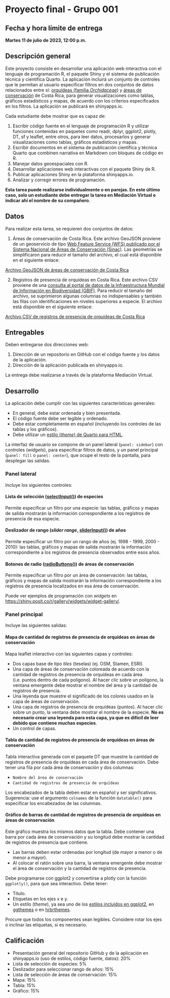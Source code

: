 # Proyecto final - Grupo 001 {.unnumbered}

## Fecha y hora límite de entrega {.unnumbered}
**Martes 11 de julio de 2023, 12:00 p.m.**  

## Descripción general
Este proyecto consiste en desarrollar una aplicación web interactiva con el lenguaje de programación R, el paquete Shiny y el sistema de publicación técnica y científica Quarto. La aplicación incluirá un conjunto de controles que le permitan al usuario especificar filtros en dos conjuntos de datos relacionados entre sí: [orquídeas (familia *Orchidaceae*)](https://es.wikipedia.org/wiki/Orchidaceae) y [áreas de conservación](https://www.sinac.go.cr/ES/ac/Paginas/default.aspx) de Costa Rica, para generar visualizaciones como tablas, gráficos estadísticos y mapas, de acuerdo con los criterios especificados en los filtros. La aplicación se publicará en shinyapps.io.

Cada estudiante debe mostrar que es capaz de:

1. Escribir código fuente en el lenguaje de programación R y utilizar funciones contenidas en paquetes como readr, dplyr, ggplot2, plotly, DT, sf y leaflet, entre otros, para leer datos, procesarlos y generar visualizaciones como tablas, gráficos estadísticos y mapas.
2. Escribir documentos en el sistema de publicación científica y técnica Quarto que combinen narrativa en Markdown con bloques de código en R.
3. Manejar datos geoespaciales con R.
4. Desarrollar aplicaciones web interactivas con el paquete Shiny de R.
5. Publicar aplicaciones Shiny en la plataforma shinyapps.io.
6. Analizar y corregir errores de programación.

**Esta tarea puede realizarse individualmente o en parejas. En este último caso, solo un estudiante debe entregar la tarea en Mediación Virtual e indicar ahí el nombre de su compañero**.

## Datos
Para realizar esta tarea, se requieren dos conjuntos de datos:

1. Áreas de conservación de Costa Rica. Este archivo GeoJSON proviene de un geoservicio de tipo [Web Feature Service (WFS) publicado por el Sistema Nacional de Áreas de Conservación (Sinac)](https://www.snitcr.go.cr/ico_servicios_ogc_info?k=bm9kbzo6NDA=&nombre=SINAC). Las geometrías se simplificaron para reducir el tamaño del archivo, el cual está disponible en el siguiente enlace:

[Archivo GeoJSON de áreas de conservación de Costa Rica](https://github.com/gf0604-procesamientodatosgeograficos/2023-i/blob/main/datos/sinac/areas_conservacion_simp_10m.geojson)

2. Registros de presencia de orquídeas en Costa Rica. Este archivo CSV proviene de una [consulta al portal de datos de la Infraestructura Mundial de Información en Biodiversidad (GBIF)](https://doi.org/10.15468/dl.3q7r9m). Para reducir el tamaño del archivo, se suprimieron algunas columnas no indispensables y también las filas con identificaciones en niveles superiores a especie. El archivo está disponible en el siguiente enlace:

[Archivo CSV de registros de presencia de orquídeas de Costa Rica](https://github.com/gf0604-procesamientodatosgeograficos/2023-i/blob/main/datos/gbif/orquideas.csv)

## Entregables
Deben entregarse dos direcciones web:

1. Dirección de un repositorio en GitHub con el código fuente y los datos de la aplicación.
2. Dirección de la aplicación publicada en shinyapps.io.

La entrega debe realizarse a través de la plataforma Mediación Virtual.

## Desarrollo
La aplicación debe cumplir con las siguientes características generales:

- En general, debe estar ordenada y bien presentada.
- El código fuente debe ser legible y ordenado. 
- Debe estar completamente en español (incluyendo los controles de las tablas y los gráficos).
- Debe utilizar un [estilo (*theme*) de Quarto para HTML](https://quarto.org/docs/output-formats/html-themes.html).

La interfaz de usuario se compone de un panel lateral (`panel: sidebar`) con controles (*widgets*), para especificar filtros de datos, y un panel principal (`panel: fill` o `panel: center`), que ocupe el resto de la pantalla, para desplegar las salidas.

### Panel lateral
Incluye los siguientes controles:

#### Lista de selección ([selectInput()](https://shiny.posit.co/r/reference/shiny/latest/selectinput)) de especies 
Permite especificar un filtro por una especie: las tablas, gráficos y mapas de salida mostrarán la información correspondiente a los registros de presencia de esa especie.

#### Deslizador de rango (*slider range*, [sliderInput()](https://shiny.posit.co/r/reference/shiny/latest/sliderinput)) de años 
Permite especificar un filtro por un rango de años (ej. 1998 - 1999, 2000 - 2010): las tablas, gráficos y mapas de salida mostrarán la información correspondiente a los registros de presencia observados entre esos años.

#### Botones de radio ([radioButtons()](https://shiny.posit.co/r/reference/shiny/latest/radioButtons)) de áreas de conservación 
Permite especificar un filtro por un área de conservación: las tablas, gráficos y mapas de salida mostrarán la información correspondiente a los registros de presencia localizados en esa área de conservación. 

Puede ver ejemplos de programación con *widgets* en [https://shiny.posit.co/r/gallery/widgets/widget-gallery/](https://shiny.posit.co/r/gallery/widgets/widget-gallery/).

### Panel principal
Incluye las siguientes salidas:

#### Mapa de cantidad de registros de presencia de orquídeas en áreas de conservación
Mapa leaflet interactivo con las siguientes capas y controles:

- Dos capas base de tipo *tiles* (teselas) (ej. OSM, Stamen, ESRI).
- Una capa de áreas de conservación coloreada de acuerdo con la cantidad de registros de presencia de orquídeas en cada área (i.e. puntos dentro de cada polígono). Al hacer clic sobre un polígono, la ventana emergente debe mostrar el nombre del área y la cantidad de registros de presencia.
- Una leyenda que muestre el significado de los colores usados en la capa de áreas de conservación.
- Una capa de registros de presencia de orquídeas (puntos). Al hacer clic sobre un punto, la ventana debe mostrar el nombre de la especie. **No es necesario crear una leyenda para esta capa, ya que es difícil de leer debido que contiene muchas especies**.
- Un control de capas.

#### Tabla de cantidad de registros de presencia de orquídeas en áreas de conservación
Tabla interactiva generada con el paquete DT que muestre la cantidad de registros de presencia de orquídeas en cada área de conservación. Debe tener una fila por cada área de conservación y dos columnas:

- `Nombre del área de conservación`
- `Cantidad de registros de presencia de orquídeas`

Los encabezados de la tabla deben estar en español y ser significativos. Sugerencia: use el argumento `colnames` de la función `datatable()` para especificar los encabezados de las columnas.

#### Gráfico de barras de cantidad de registros de presencia de orquídeas en áreas de conservación
Este gráfico muestra los mismos datos que la tabla. Debe contener una barra por cada área de conservación y su longitud debe mostrar la cantidad de registros de presencia que contiene.

- Las barras deben estar ordenadas por longitud (de mayor a menor o de menor a mayor).
- Al colocar el ratón sobre una barra, la ventana emergente debe mostrar el área de conservación y la cantidad de registros de presencia.

Debe programarse con ggplot2 y convertirse a plotly con la función `ggplotly()`, para que sea interactivo. Debe tener:

- Título.
- Etiquetas en los ejes x e y.
- Un estilo (*theme*), ya sea uno de los [estilos incluídos en ggplot2](https://ggplot2.tidyverse.org/reference/ggtheme.html), en [ggthemes](https://yutannihilation.github.io/allYourFigureAreBelongToUs/ggthemes/) o en [hrbrthemes](https://github.com/hrbrmstr/hrbrthemes).

Procure que todos los componentes sean legibles. Considere rotar los ejes o inclinar las etiquetas, si es necesario.

## Calificación
- Presentación general del repositorio GitHub y de la aplicación en shinyapps.io (uso de estilos, código fuente, datos): 20%
- Lista de selección de especies: 5%
- Deslizador para seleccionar rango de años: 15%
- Lista de selección de áreas de conservación: 15%
- Mapa: 15%
- Tabla: 15%
- Gráfico: 15%